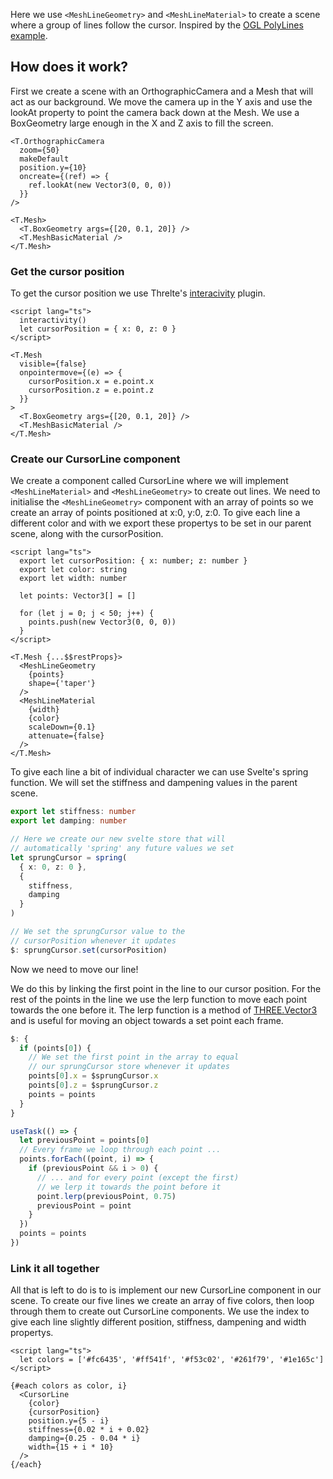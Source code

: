 Here we use `<MeshLineGeometry>` and `<MeshLineMaterial>` to create a scene where a group of lines follow the cursor. Inspired by the <a href="https://oframe.github.io/ogl/examples/?src=polylines.html" target="_blank">OGL PolyLines example</a>.

<Example path="meshline/cursor-lines" />

## How does it work?

First we create a scene with an OrthographicCamera and a Mesh that will act as our background.
We move the camera up in the Y axis and use the lookAt property to point the camera back down at the Mesh.
We use a BoxGeometry large enough in the X and Z axis to fill the screen.

```svelte
<T.OrthographicCamera
  zoom={50}
  makeDefault
  position.y={10}
  oncreate={(ref) => {
    ref.lookAt(new Vector3(0, 0, 0))
  }}
/>

<T.Mesh>
  <T.BoxGeometry args={[20, 0.1, 20]} />
  <T.MeshBasicMaterial />
</T.Mesh>
```

### Get the cursor position

To get the cursor position we use Threlte's <a href="/docs/reference/extras/interactivity" target="_blank">interacivity</a> plugin.

```svelte
<script lang="ts">
  interactivity()
  let cursorPosition = { x: 0, z: 0 }
</script>

<T.Mesh
  visible={false}
  onpointermove={(e) => {
    cursorPosition.x = e.point.x
    cursorPosition.z = e.point.z
  }}
>
  <T.BoxGeometry args={[20, 0.1, 20]} />
  <T.MeshBasicMaterial />
</T.Mesh>
```

### Create our CursorLine component

We create a component called CursorLine where we will implement `<MeshLineMaterial>` and `<MeshLineGeometry>` to create out lines.
We need to initialise the `<MeshLineGeometry>` component with an array of points so we create an array of points positioned at x:0, y:0, z:0.
To give each line a different color and with we export these propertys to be set in our parent scene, along with the cursorPosition.

```svelte
<script lang="ts">
  export let cursorPosition: { x: number; z: number }
  export let color: string
  export let width: number

  let points: Vector3[] = []

  for (let j = 0; j < 50; j++) {
    points.push(new Vector3(0, 0, 0))
  }
</script>

<T.Mesh {...$$restProps}>
  <MeshLineGeometry
    {points}
    shape={'taper'}
  />
  <MeshLineMaterial
    {width}
    {color}
    scaleDown={0.1}
    attenuate={false}
  />
</T.Mesh>
```

To give each line a bit of individual character we can use Svelte's spring function.
We will set the stiffness and dampening values in the parent scene.

```ts
export let stiffness: number
export let damping: number

// Here we create our new svelte store that will
// automatically 'spring' any future values we set
let sprungCursor = spring(
  { x: 0, z: 0 },
  {
    stiffness,
    damping
  }
)

// We set the sprungCursor value to the
// cursorPosition whenever it updates
$: sprungCursor.set(cursorPosition)
```

Now we need to move our line!

We do this by linking the first point in the line to our cursor position.
For the rest of the points in the line we use the lerp function to move each point towards the one before it.
The lerp function is a method of <a href="https://threejs.org/docs/#api/en/math/Vector3" target="_blank">THREE.Vector3</a> and is useful for moving an object towards a set point each frame.

```ts
$: {
  if (points[0]) {
    // We set the first point in the array to equal
    // our sprungCursor store whenever it updates
    points[0].x = $sprungCursor.x
    points[0].z = $sprungCursor.z
    points = points
  }
}

useTask(() => {
  let previousPoint = points[0]
  // Every frame we loop through each point ...
  points.forEach((point, i) => {
    if (previousPoint && i > 0) {
      // ... and for every point (except the first)
      // we lerp it towards the point before it
      point.lerp(previousPoint, 0.75)
      previousPoint = point
    }
  })
  points = points
})
```

### Link it all together

All that is left to do is to is implement our new CursorLine component in our scene.
To create our five lines we create an array of five colors, then loop through them to create out CursorLine components.
We use the index to give each line slightly different position, stiffness, dampening and width propertys.

```svelte
<script lang="ts">
  let colors = ['#fc6435', '#ff541f', '#f53c02', '#261f79', '#1e165c']
</script>

{#each colors as color, i}
  <CursorLine
    {color}
    {cursorPosition}
    position.y={5 - i}
    stiffness={0.02 * i + 0.02}
    damping={0.25 - 0.04 * i}
    width={15 + i * 10}
  />
{/each}
```
